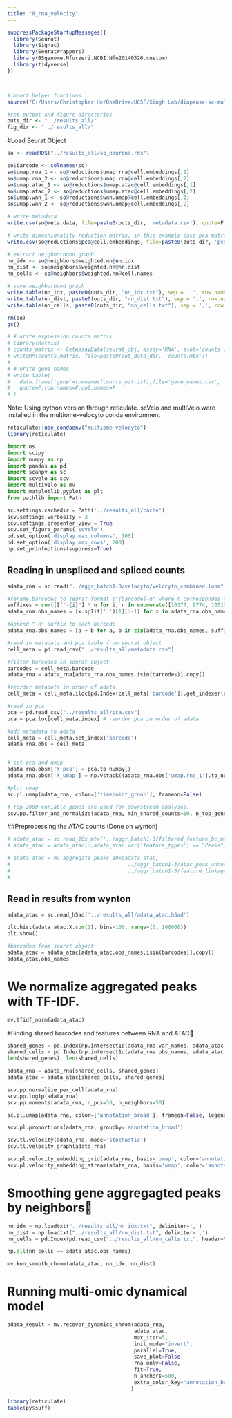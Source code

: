 ```yaml
---
title: "8_rna_velocity"
---
```

```r
suppressPackageStartupMessages({
  library(Seurat)
  library(Signac)
  library(SeuratWrappers)
  library(BSgenome.Nfurzeri.NCBI.Nfu20140520.custom)
  library(tidyverse)
})



#import helper functions
source("C:/Users/Christopher He/OneDrive/UCSF/Singh Lab/diapause-sc-multiome/code/helper_functions.R")

#set output and figure directories
outs_dir <- "../results_all/"
fig_dir <- "../results_all/"
```
#Load Seurat Object
```r
so <- readRDS("../results_all/so_neurons.rds")
```


```r
so$barcode <- colnames(so)
so$umap.rna_1 <- so@reductions$umap.rna@cell.embeddings[,1]
so$umap.rna_2 <- so@reductions$umap.rna@cell.embeddings[,2]
so$umap.atac_1 <- so@reductions$umap.atac@cell.embeddings[,1]
so$umap.atac_2 <- so@reductions$umap.atac@cell.embeddings[,2]
so$umap.wnn_1 <- so@reductions$wnn.umap@cell.embeddings[,1]
so$umap.wnn_2 <- so@reductions$wnn.umap@cell.embeddings[,2]

# write metadata
write.csv(so@meta.data, file=paste0(outs_dir, 'metadata.csv'), quote=F, row.names=F)

# write dimesnionality reduction matrix, in this example case pca matrix
write.csv(so@reductions$pca@cell.embeddings, file=paste0(outs_dir, 'pca.csv'), quote=F, row.names=F)

# extract neighborhood graph
nn_idx <- so@neighbors$weighted.nn@nn.idx
nn_dist <- so@neighbors$weighted.nn@nn.dist
nn_cells <- so@neighbors$weighted.nn@cell.names

# save neighborhood graph
write.table(nn_idx, paste0(outs_dir, "nn_idx.txt"), sep = ',', row.names = F, col.names = F, quote = F)
write.table(nn_dist, paste0(outs_dir, "nn_dist.txt"), sep = ',', row.names = F, col.names = F, quote = F)
write.table(nn_cells, paste0(outs_dir, "nn_cells.txt"), sep = ',', row.names = F, col.names = F, quote = F)

rm(so)
gc()

# # write expression counts matrix
# library(Matrix)
# counts_matrix <- GetAssayData(seurat_obj, assay='RNA', slot='counts')
# writeMM(counts_matrix, file=paste0(out_data_dir, 'counts.mtx'))
#
# # write gene names
# write.table(
#   data.frame('gene'=rownames(counts_matrix)),file='gene_names.csv',
#   quote=F,row.names=F,col.names=F
# )
```


Note: Using python version through reticulate. scVelo and multiVelo were installed in the multiome-velocyto conda environment
```r
reticulate::use_condaenv("multiome-velocyto")
library(reticulate)
```

```python
import os
import scipy
import numpy as np
import pandas as pd
import scanpy as sc
import scvelo as scv
import multivelo as mv
import matplotlib.pyplot as plt
from pathlib import Path
```

```python
sc.settings.cachedir = Path('../results_all/cache')
scv.settings.verbosity = 3
scv.settings.presenter_view = True
scv.set_figure_params('scvelo')
pd.set_option('display.max_columns', 100)
pd.set_option('display.max_rows', 200)
np.set_printoptions(suppress=True)
```

## Reading in unspliced and spliced counts
```python
adata_rna = sc.read("../aggr_batch1-3/velocyto/velocyto_combined.loom", cache=True)

#rename barcodes to seurat format ("[barcode]-n" where n correspondes to sample)
suffixes = sum([[f"-{i}"] * n for i, n in enumerate([10177, 9774, 10510, 6575, 10736, 5993, 17082, 12245, 7928, 12501, 20000, 12563], start=1)], [])
adata_rna.obs_names = [x.split(':')[1][:-1] for x in adata_rna.obs_names]

#append "-n" suffix to each barcode
adata_rna.obs_names = [a + b for a, b in zip(adata_rna.obs_names, suffixes)]
```

```python
#read in metadata and pca table from seurat object
cell_meta = pd.read_csv("../results_all/metadata.csv")

#filter barcodes in seurat object
barcodes = cell_meta.barcode
adata_rna = adata_rna[adata_rna.obs_names.isin(barcodes)].copy()

#reorder metadata in order of adata
cell_meta = cell_meta.iloc[pd.Index(cell_meta['barcode']).get_indexer(adata_rna.obs_names)] 

#read in pca
pca = pd.read_csv("../results_all/pca.csv")
pca = pca.loc[cell_meta.index] # reorder pca in order of adata

#add metadata to adata
cell_meta = cell_meta.set_index('barcode')
adata_rna.obs = cell_meta


# set pca and umap
adata_rna.obsm['X_pca'] = pca.to_numpy()
adata_rna.obsm['X_umap'] = np.vstack((adata_rna.obs['umap.rna_1'].to_numpy(), adata_rna.obs['umap.rna_2'].to_numpy())).T
```


```python
#plot umap
sc.pl.umap(adata_rna, color=['timepoint_group'], frameon=False)
```

```python
# Top 2000 variable genes are used for downstream analyses.
scv.pp.filter_and_normalize(adata_rna, min_shared_counts=10, n_top_genes=2000)
```


##Preprocessing the ATAC counts (Done on wynton)
```python
# adata_atac = sc.read_10x_mtx('../aggr_batch1-3/filtered_feature_bc_matrix/', var_names='gene_symbols', cache=True, gex_only=False)
# adata_atac = adata_atac[:,adata_atac.var['feature_types'] == "Peaks"]
```

```python
# adata_atac = mv.aggregate_peaks_10x(adata_atac,
#                                     '../aggr_batch1-3/atac_peak_annotation.tsv',
#                                     '../aggr_batch1-3/feature_linkage.bedpe')
#                                     
```
## Read in results from wynton
```python
adata_atac = sc.read_h5ad('../results_all/adata_atac.h5ad')
```

```python
plt.hist(adata_atac.X.sum(1), bins=100, range=(0, 100000))
plt.show()
```


```python
#barcodes from seurat object
adata_atac = adata_atac[adata_atac.obs_names.isin(barcodes)].copy()
adata_atac.obs_names
```
# We normalize aggregated peaks with TF-IDF.
```python
mv.tfidf_norm(adata_atac)
```

#Finding shared barcodes and features between RNA and ATAC
```python
shared_genes = pd.Index(np.intersect1d(adata_rna.var_names, adata_atac.var_names))
shared_cells = pd.Index(np.intersect1d(adata_rna.obs_names, adata_atac.obs_names))
len(shared_genes), len(shared_cells)
```
```python
adata_rna = adata_rna[shared_cells, shared_genes]
adata_atac = adata_atac[shared_cells, shared_genes]
```

```python
scv.pp.normalize_per_cell(adata_rna)
scv.pp.log1p(adata_rna)
scv.pp.moments(adata_rna, n_pcs=30, n_neighbors=50)
```
```python
sc.pl.umap(adata_rna, color=['annotation_broad'], frameon=False, legend_loc='on data')
```


```python
scv.pl.proportions(adata_rna, groupby='annotation_broad')
```
```python
scv.tl.velocity(adata_rna, mode='stochastic')
scv.tl.velocity_graph(adata_rna)
```
```python
scv.pl.velocity_embedding_grid(adata_rna, basis='umap', color='annotation_broad', save='embedding_grid.pdf', title='', scale=0.25)
scv.pl.velocity_embedding_stream(adata_rna, basis='umap', color='annotation_broad', save='embedding_stream.pdf', title='')
```
# Smoothing gene aggregagted peaks by neighbors
```python
nn_idx = np.loadtxt("../results_all/nn_idx.txt", delimiter=',')
nn_dist = np.loadtxt("../results_all/nn_dist.txt", delimiter=',')
nn_cells = pd.Index(pd.read_csv("../results_all/nn_cells.txt", header=None)[0])

np.all(nn_cells == adata_atac.obs_names)
```
```python
mv.knn_smooth_chrom(adata_atac, nn_idx, nn_dist)
```

# Running multi-omic dynamical model
```python
adata_result = mv.recover_dynamics_chrom(adata_rna,
                                         adata_atac,
                                         max_iter=5,
                                         init_mode="invert",
                                         parallel=True,
                                         save_plot=False,
                                         rna_only=False,
                                         fit=True,
                                         n_anchors=500,
                                         extra_color_key='annotation_broad'
                                        )
```


```r
library(reticulate)
table(py$suff)

```


